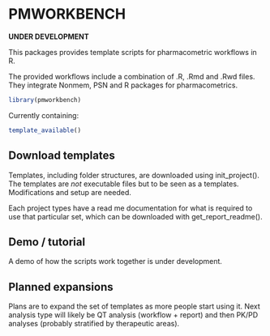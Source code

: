 PMWORKBENCH
=======

**UNDER DEVELOPMENT**

This packages provides template scripts for pharmacometric workflows in R. 

The provided workflows include a combination of .R, .Rmd and .Rwd files. They
integrate Nonmem, PSN and R packages for pharmacometrics.

```r
library(pmworkbench)
```

Currently containing: 
```r
template_available()
```

## Download templates
Templates, including folder structures, are downloaded using init_project(). The templates are *not* executable files but to be seen as a templates. Modifications and setup are needed. 

Each project types have a read me documentation for what is required to use that particular set, which can be downloaded with get_report_readme(). 

## Demo / tutorial
A demo of how the scripts work together is under development.

## Planned expansions
Plans are to expand the set of templates as more people start using it. Next analysis type will likely be QT analysis (workflow + report) and then PK/PD analyses (probably stratified by therapeutic areas). 
